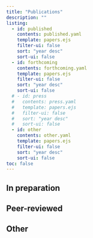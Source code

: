 ```yaml
---
title: "Publications"
description: "" 
listing:
  - id: published
    contents: published.yaml
    template: papers.ejs
    filter-ui: false
    sort: "year desc"
    sort-ui: false
  - id: forthcoming
    contents: forthcoming.yaml
    template: papers.ejs
    filter-ui: false
    sort: "year desc"
    sort-ui: false
  # - id: press
  #   contents: press.yaml
  #   template: papers.ejs
  #   filter-ui: false
  #   sort: "year desc"
  #   sort-ui: false
  - id: other
    contents: other.yaml
    template: papers.ejs
    filter-ui: false
    sort: "year desc"
    sort-ui: false
toc: false
---
```


## In preparation
:::{#forthcoming}
:::

<!-- ## In press
:::{#press}
::: -->

## Peer-reviewed
:::{#published}
:::

## Other
:::{#other}
:::
